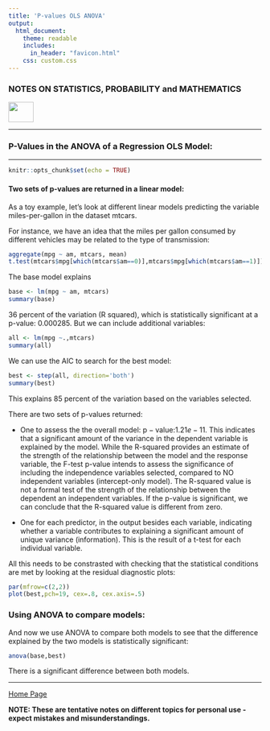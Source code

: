 ```yaml
---
title: 'P-values OLS ANOVA'
output: 
  html_document:
    theme: readable
    includes:
      in_header: "favicon.html" 
    css: custom.css
---
```



### **NOTES ON STATISTICS, PROBABILITY and MATHEMATICS**

<a href="http://rinterested.github.io/statistics/index.html">
<img HEIGHT="40" WIDTH="50" src="logo.PNG"></a>

---

### P-Values in the ANOVA of a Regression OLS Model:

---



```r
knitr::opts_chunk$set(echo = TRUE)
```

#### Two sets of p-values are returned in a linear model:

As a toy example, let's look at different linear models predicting the variable miles-per-gallon in the dataset mtcars.

For instance, we have an idea that the miles per gallon consumed by different vehicles may be related to the type of transmission:

```r
aggregate(mpg ~ am, mtcars, mean)
t.test(mtcars$mpg[which(mtcars$am==0)],mtcars$mpg[which(mtcars$am==1)])
```

The base model explains

```r
base <- lm(mpg ~ am, mtcars)
summary(base)
```

$36$ percent of the variation (R squared), which is statistically significant at a p-value: $0.000285.$ But we can include additional variables:

```r
all <- lm(mpg ~.,mtcars)
summary(all)
```

We can use the AIC to search for the best model:

```r
best <- step(all, direction='both')
summary(best)
```

This explains $85$ percent of the variation based on the variables selected.

There are two sets of p-values returned:

- One to assess the the overall model: $\mathrm {p-value:} 1.21e-11.$ This indicates that a significant amount of the variance in the dependent variable is explained by the model. While the R-squared provides an estimate of the strength of the relationship between the model and the response variable, the F-test p-value intends to assess the significance of including the independence variables selected, compared to NO independent variables (intercept-only model). The R-squared value is not a formal test of the strength of the relationship between the dependent an independent variables. If the p-value is significant, we can conclude that the R-squared value is different from zero.

- One for each predictor, in the output besides each variable, indicating whether a variable contributes to explaining a significant amount of unique variance (information). This is the result of a t-test for each individual variable.

All this needs to be constrasted with checking that the statistical conditions are met by looking at the residual diagnostic plots:

```r
par(mfrow=c(2,2))
plot(best,pch=19, cex=.8, cex.axis=.5)
```


### Using ANOVA to compare models:

And now we use ANOVA to compare both models to see that the difference explained by the two models is statistically significant:

```r
anova(base,best)
```

There is a significant difference between both models.

---
<a href="http://rinterested.github.io/statistics/index.html">Home Page</a>

**NOTE: These are tentative notes on different topics for personal use - expect mistakes and misunderstandings.**
